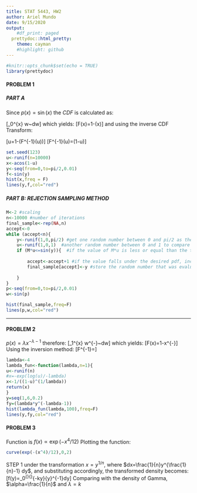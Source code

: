 ```yaml
---
title: STAT 5443, HW2
author: Ariel Mundo
date: 9/15/2020
output:
    #df_print: paged
  prettydoc::html_pretty:
    theme: cayman
    #highlight: github
---
```



```r
#knitr::opts_chunk$set(echo = TRUE)
library(prettydoc)
```

#### PROBLEM 1

##### PART A

Since $p(x)=\sin(x)$ the $CDF$ is calculated as:

\[\int_0^{x} \sin w~dw\] which yields:
\[F(x)=1-\cos(x)\] 
and using the inverse CDF Transform:

\[u=1-\cos(F^{-1}(u))\] 
\[F^{-1}(u)=\arccos(1-u)\]


```r

set.seed(123)
u<-runif(n=10000)
x<-acos(1-u)
y<-seq(from=0,to=pi/2,0.01)
f<-sin(y)
hist(x,freq = F)
lines(y,f,col="red")
```
##### PART B: REJECTION SAMPLING METHOD
```r
M<-2 #scaling
n<-10000 #number of iterations
final_sample<-rep(NA,n)
accept<-0
while (accept<n){
    y<-runif(1,0,pi/2) #get one random number between 0 and pi/2 as the value to input in f(x)
    u<-runif(1,0,1)  #another random number between 0 and 1 to compare
    if (M*u<=sin(y)){  #if the value of M*u is less or equal than the target distribution, then
        
        accept<-accept+1 #if the value falls under the desired pdf, increase the counter by 1
        final_sample[accept]<-y #store the random number that was evaluated in f(x)  
        
    }
}
p<-seq(from=0,to=pi/2,0.01)
w<-sin(p)

hist(final_sample,freq=F)
lines(p,w,col="red")

```


***



#### PROBLEM 2

$p(x)=\lambda x^{-\lambda -1}$ therefore:
\[\int_1^{x} w^{-\lambda -1}~dw\] which yields:
\[F(x)=1-x^{-\lambda}\]
Using the inversion method:
\[F^{-1}=\frac{1}{\sqrt[\lambda]{1-u}}\]

```r
lambda<-4
lambda_fun<-function(lambda,n=1){
u<-runif(n)
#x=-exp(log(u)/-lambda)
x<-1/((1-u)^(1/lambda))
return(x)
}
y=seq(1,6,0.2)
fy=(lambda*y^(-lambda-1))
hist(lambda_fun(lambda,100),freq=F)
lines(y,fy,col="red")
```

#### PROBLEM 3

Function is $f(x)\propto\exp (-x^{4}/12)$
Plotting the function:
```r
curve(exp(-(x^4)/12),0,2)
```
STEP 1
under the transformation $x=y^{1/n}$, where $dx=\frac{1}{n}y^{\frac{1}{n}-1} dy$, and substituting accordingly, the transformed density becomes:
\[f(y)=\frac{1}{n}\int_0^{\infty}{\rm e}^{-ky}{y}^{\frac{1}{n}-1}dy\]
Comparing with the density of Gamma, $\alpha=\frac{1}{n}$ and $\lambda=k$

```r


````
